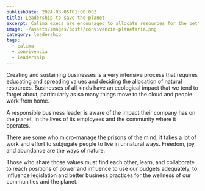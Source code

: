 ```yaml
---
publishDate: 2024-03-05T01:00:00Z
title: Leadership to save the planet
excerpt: Calima execs are encouraged to allocate resources for the betterment of the community
image: ~/assets/images/posts/convivencia-planetaria.png
category: leadership
tags:
  - calima
  - convivencia
  - leadership
---
```


Creating and sustaining businesses is a very intensive process that requires
educating and spreading values and deciding the allocation of natural resources.
Businesses of all kinds have an ecological impact that we tend to forget about,
particularly as so many things move to the cloud and people work from home.

A responsible business leader is aware of the impact their company has on the
planet, in the lives of its employees and the community where it operates.

There are some who micro-manage the prisons of the mind, it takes a lot of work
and effort to subjugate people to live in unnatural ways. Freedom, joy, and
abundance are the ways of nature.

Those who share those values must find each other, learn, and collaborate to
reach positions of power and influence to use our budgets adequately, to
influence legislation and better business practices for the wellness of our
communities and the planet.

